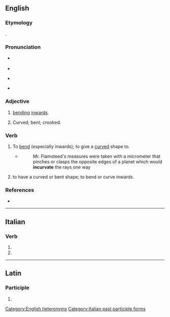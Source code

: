 ==English==

===Etymology===
{{etyl|la|en}} {{lena}} {{m|la|incurvatus}}.

===Pronunciation===
* {{q|adjective}} {{IPA|en|/ˈɪŋkə(ɹ)vɪt/}}
* {{audio|en|LL-Q1860 (eng)-Vealhurl-incurvate.wav |Audio (Southern England)}}
* {{q|verb}} {{IPA|en|/ˈɪŋkə(ɹ)veɪt/}}
* {{audio|en|LL-Q1860 (eng)-Vealhurl-incurvate2.wav |Audio (Southern England)}}

===Adjective===
{{en-adj}}

# [[bending]] [[inwards]].
#: {{ux|en|He noted that the flower's petals were '''incurvate'''.}}
# Curved; bent; crooked.

===Verb===
{{en-verb}}

# {{lb|en|transitive}} To [[bend]] (especially inwards); to give a [[curved]] shape to.
#* {{RQ:Derham Physico}}
#*:Mr. Flamsteed's measures were taken with a micrometer that pinches or clasps the opposite edges of a planet which would '''incurvate''' the rays one way
# {{lb|en|intransitive}} to have a curved or bent shape; to bend or curve inwards.

===References===
* {{R:OED2}}

[[Category:English heteronyms]]
----

==Italian==

===Verb===
{{head|it|verb form}}

# {{inflection of|it|incurvare||2|p|pres|indc|;|2|p|impr}}
# {{feminine plural of|it|incurvato}}

[[Category:Italian past participle forms]]

----

==Latin==

===Participle===
{{la-part-form|incurvāte}}

# {{inflection of|la|incurvātus||voc|m|s}}